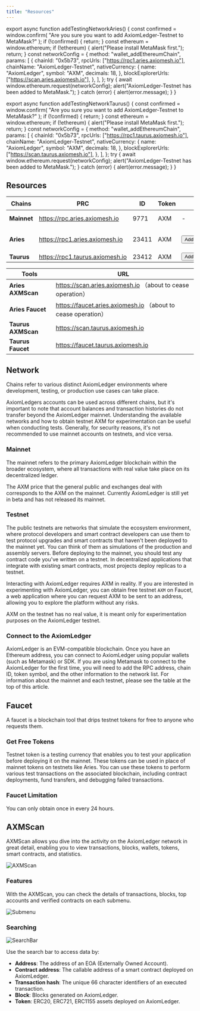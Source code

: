 ```yaml
---
title: "Resources"
---
```


export async function addTestingNetworkAries() {
  const confirmed = window.confirm(
    "Are you sure you want to add AxiomLedger-Testnet to MetaMask?"
  );
  if (!confirmed) {
    return;
  }
  const ethereum = window.ethereum;
  if (!ethereum) {
    alert("Please install MetaMask first.");
    return;
  }
  const networkConfig = {
    method: "wallet_addEthereumChain",
    params: [
      {
        chainId: "0x5b73",
        rpcUrls: ["https://rpc1.aries.axiomesh.io"],
        chainName: "AxiomLedger-Testnet",
        nativeCurrency: {
          name: "AxiomLedger",
          symbol: "AXM",
          decimals: 18,
        },
        blockExplorerUrls: ["https://scan.aries.axiomesh.io"],
      },
    ],
  };
  try {
    await window.ethereum.request(networkConfig);
    alert("AxiomLedger-Testnet has been added to MetaMask.");
  } catch (error) {
    alert(error.message);
  }
}

export async function addTestingNetworkTaurus() {
  const confirmed = window.confirm(
    "Are you sure you want to add AxiomLedger-Testnet to MetaMask?"
  );
  if (!confirmed) {
    return;
  }
  const ethereum = window.ethereum;
  if (!ethereum) {
    alert("Please install MetaMask first.");
    return;
  }
  const networkConfig = {
    method: "wallet_addEthereumChain",
    params: [
      {
        chainId: "0x5b73",
        rpcUrls: ["https://rpc1.taurus.axiomesh.io"],
        chainName: "AxiomLedger-Testnet",
        nativeCurrency: {
          name: "AxiomLedger",
          symbol: "AXM",
          decimals: 18,
        },
        blockExplorerUrls: ["https://scan.taurus.axiomesh.io"],
      },
    ],
  };
  try {
    await window.ethereum.request(networkConfig);
    alert("AxiomLedger-Testnet has been added to MetaMask.");
  } catch (error) {
    alert(error.message);
  }
}

## Resources

| Chains | PRC | ID | Token |Click🖱️| Remarks |
| -------- | -------- | -------- | -------------- | -------- | -------- |
|**Mainnet**| https://rpc.aries.axiomesh.io | 9771 | AXM | - | not yet online  |
|**Aries**| https://rpc1.aries.axiomesh.io | 23411 | AXM |<button onClick={addTestingNetworkAries}>AddToMetaMask</button> | about to cease operation  |
|**Taurus**| https://rpc1.taurus.axiomesh.io | 23412 | AXM |<button onClick={addTestingNetworkTaurus}>AddToMetaMaskk</button> |  - |

| Tools         | URL                                              | 
| ----------------- | ------------------------------------------------ |
| **Aries AXMScan** | https://scan.aries.axiomesh.io （about to cease operation）|  
| **Aries Faucet**  | https://faucet.aries.axiomesh.io （about to cease operation）|
| **Taurus AXMScan** | https://scan.taurus.axiomesh.io                   | 
| **Taurus Faucet**  | https://faucet.taurus.axiomesh.io                 | 



## Network

Chains refer to various distinct AxiomLedger environments where development, testing, or production use cases can take place.

AxiomLedgers accounts can be used across different chains, but it's important to note that account balances and transaction histories do not transfer beyond the AxiomLedger mainnet. Understanding the available networks and how to obtain testnet AXM for experimentation can be useful when conducting tests. Generally, for security reasons, it's not recommended to use mainnet accounts on testnets, and vice versa.

### Mainnet

The mainnet refers to the primary AxiomLedger blockchain within the broader ecosystem, where all transactions with real value take place on its decentralized ledger.

The AXM price that the general public and exchanges deal with corresponds to the AXM on the mainnet. Currently AxiomLedger is still yet in beta and has not released its mainnet.

### Testnet

The public testnets are networks that simulate the ecosystem environment, where protocol developers and smart contract developers can use them to test protocol upgrades and smart contracts that haven't been deployed to the mainnet yet. You can think of them as simulations of the production and assembly servers.
Before deploying to the mainnet, you should test any contract code you've written on a testnet. In decentralized applications that integrate with existing smart contracts, most projects deploy replicas to a testnet.

Interacting with AxiomLedger requires AXM in reality. If you are interested in experimenting with AxiomLedger, you can obtain free testnet `AXM` on Faucet, a web application where you can request AXM to be sent to an address, allowing you to explore the platform without any risks.

AXM on the testnet has no real value, it is meant only for experimentation purposes on the AxiomLedger testnet.

### Connect to the AxiomLedger

AxiomLedger is an EVM-compatible blockchain. Once you have an Ethereum address, you can connect to AxiomLedger using popular wallets (such as Metamask) or SDK.
If you are using Metamask to connect to the AxiomLedger for the first time, you will need to add the RPC address, chain ID, token symbol, and the other information to the network list. For information about the mainnet and each testnet, please see the table at the top of this article.



## Faucet

A faucet is a blockchain tool that drips testnet tokens for free to anyone who requests them.

### Get Free Tokens

Testnet token is a testing currency that enables you to test your application before deploying it on the mainnet. These tokens can be used in place of mainnet tokens on testnets like Aries. You can use these tokens to perform various test transactions on the associated blockchain, including contract deployments, fund transfers, and debugging failed transactions. 

### Faucet Limitation

You can only obtain once in every 24 hours.

## AXMScan

AXMScan allows you dive into the activity on the AxiomLedger network in great detail, enabling you to view transactions, blocks, wallets, tokens, smart contracts, and statistics.

![AXMScan](/en/images/getting-started/AXMScan1.png)

### Features

With the AXMScan, you can check the details of transactions, blocks, top accounts and verified contracts on each submenu.

![Submenu](/en/images/getting-started/SubMenu1.png)

### Searching

![SearchBar](/en/images/getting-started/SearchBar1.png)

Use the search bar to access data by:

- **Address**: The address of an EOA (Externally Owned Account).
- **Contract address**: The callable address of a smart contract deployed on AxiomLedger.
- **Transaction hash**: The unique 66 character identifiers of an executed transaction.
- **Block**: Blocks generated on AxiomLedger.
- **Token**: ERC20, ERC721, ERC1155 assets deployed on AxiomLedger.
